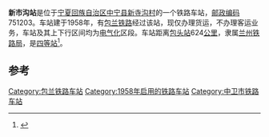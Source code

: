 {{noteTA
|1=zh-cn:始发车次; zh-hk:列車班次;
|2=zh-cn:车次; zh-hk:班次;
}}
{{Infobox China railway station 
|车站名称 = 新市沟站
|车站名称拼音 = 
|车站地址 = [[宁夏回族自治区|宁夏回族自治区]][[中宁县|中宁县]]
|归属 = [[兰州铁路局|兰州铁路局]]
|车站等级 = [[四等站_(中铁)|四等站]]
|线路 = [[包兰铁路|包兰铁路]]
}}
'''新市沟站'''是位于[[宁夏回族自治区|宁夏回族自治区]][[中宁县|中宁县]][[新寺沟村|新寺沟村]]的一个铁路车站，[[邮政编码|邮政编码]]751203。车站建于1958年，有[[包兰铁路|包兰铁路]]经过该站，现仅办理货运，不办理客运业务，车站及其上下行区间均为[[电气化|电气化]]区段。车站距离[[包头站|包头站]]624[[公里|公里]]，隶属[[兰州铁路局|兰州铁路局]]，是[[四等站_(中铁)|四等站]]<ref>{{Cite book|title=中国铁路站名词典|last=[[孙本祥|孙本祥]]主编|first=|publisher=北京：[[中国铁道出版社|中国铁道出版社]]|year=2003.04|isbn=7-113-03941-3|location=|pages=618-622}}</ref>。

==参考==
{{reflist}}

{{start rail box}}
{{s-inop|[[枣园堡站|枣园堡站]]}}
{{s-line|[[包兰铁路|包兰铁路]]}}
{{s-inop|[[中宁站|中宁站]]}}
{{end box}}
{{包兰铁路}}
{{铁路车站小作品}}
{{宁夏小作品}}

[[Category:包兰铁路车站|Category:包兰铁路车站]]
[[Category:1958年启用的铁路车站|Category:1958年启用的铁路车站]]
[[Category:中卫市铁路车站|Category:中卫市铁路车站]]